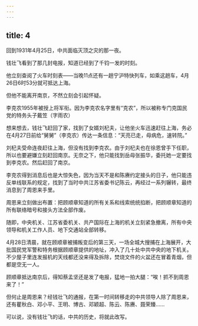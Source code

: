 ```yaml
---
---
---
```

title: 4
---



回到1931年4月25日，中共面临灭顶之灾的那一夜。

钱壮飞看到了那几封电报，知道已经到了千钧一发的时刻。

他立刻查阅了火车时刻表——当晚11点还有一趟宁沪特快列车，如乘这趟车，4月26日6时53分就可抵达上海。

但他不能离开南京，不然立刻会引起怀疑。

李克农1955年被授上将军衔。因为李克农名字里有“克农”，所以被称专门克国民党的特务头子戴笠（字雨农）



想来想去，钱壮飞赶回了家，找到了女婿刘杞夫，让他坐火车迅速赶往上海，务必在4月27日前给“舅舅”（李克农）传达一条信息：“天亮已走，母病危，速转院。”

刘杞夫受命连夜赶往上海，但没有找到李克农。由于刘杞夫也在徐恩曾手下任职，所以也要避嫌立刻赶回南京。无奈之下，他只能找到岳母张振华，委托她一定要找到李克农。然后赶回了南京。

李克农得到消息后也是大惊失色，因为当天不是和陈赓约定接头的日子，他只能违反单线联系的规定，找到了当时中共江苏省委书记陈云，再经过一系列辗转，最终消息到了周恩来手里。

周恩来立刻做出布置：把顾顺章知道的所有关系和线索统统掐断，把顾顺章知道的所有联络暗号和接头方法全部作废。

随即，中央机关、江苏省委机关、共产国际在上海的机关立刻紧急撤离，所有中央领导和机关工作人员、地下交通站全部转移。

4月28日清晨，就在顾顺章被捕叛变后的第三天，一场全城大搜捕在上海展开，大批国民党军警和特务根据顾顺章提供的地址，冲入了几十处中共中央的地下机关。不少屋子里连发报机的天线都还没来得及拆除，焚烧文件的火盆还在冒着青烟，但都是空无一人。

顾顺章抵达南京后，得知蔡孟坚还是发了电报，猛地一拍大腿：“唉！抓不到周恩来了！”

但何止是周恩来？经钱壮飞的通报，在第一时间转移走的中共领导人除了周恩来，还有瞿秋白、邓小平、王明、博古、邓颖超、陈云、陈赓、聂荣臻……

可以说，没有钱壮飞的话，中共的历史，将就此改写。